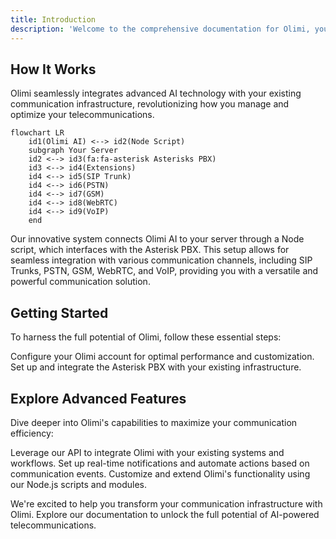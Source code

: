 ```yaml
---
title: Introduction
description: 'Welcome to the comprehensive documentation for Olimi, your cutting-edge AI-powered communication solution.'
---
```

## How It Works
Olimi seamlessly integrates advanced AI technology with your existing communication infrastructure, revolutionizing how you manage and optimize your telecommunications.

```mermaid
flowchart LR
    id1(Olimi AI) <--> id2(Node Script)
    subgraph Your Server
    id2 <--> id3(fa:fa-asterisk Asterisks PBX)
    id3 <--> id4(Extensions)
    id4 <--> id5(SIP Trunk)
    id4 <--> id6(PSTN)
    id4 <--> id7(GSM)
    id4 <--> id8(WebRTC)
    id4 <--> id9(VoIP)
    end
```

Our innovative system connects Olimi AI to your server through a Node script, which interfaces with the Asterisk PBX. This setup allows for seamless integration with various communication channels, including SIP Trunks, PSTN, GSM, WebRTC, and VoIP, providing you with a versatile and powerful communication solution.

## Getting Started

To harness the full potential of Olimi, follow these essential steps:

<CardGroup cols={2}>
  <Card
    title="Account Setup"
    icon="pen-to-square"
    href="account-setup"
  >
    Configure your Olimi account for optimal performance and customization.
  </Card>
  <Card
    title="PBX Installation"
    icon="phone"
    href="installation"
  >
    Set up and integrate the Asterisk PBX with your existing infrastructure.
  </Card>
</CardGroup>

## Explore Advanced Features

Dive deeper into Olimi's capabilities to maximize your communication efficiency:

<CardGroup cols={3}>
  <Card
    title="REST API"
    icon="code"
    href="api-auth"
  >
    Leverage our API to integrate Olimi with your existing systems and workflows.
  </Card>
  <Card
    title="Webhook"
    icon="webhook"
    href="webhook/webhook"
  >
    Set up real-time notifications and automate actions based on communication events.
  </Card>
  <Card
    title="PBX NPM Script"
    icon="screwdriver-wrench"
    href="https://github.com"
  >
    Customize and extend Olimi's functionality using our Node.js scripts and modules.
  </Card>
</CardGroup>

We're excited to help you transform your communication infrastructure with Olimi. Explore our documentation to unlock the full potential of AI-powered telecommunications.
